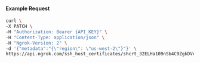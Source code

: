 #### Example Request

```bash
curl \
-X PATCH \
-H "Authorization: Bearer {API_KEY}" \
-H "Content-Type: application/json" \
-H "Ngrok-Version: 2" \
-d '{"metadata":"{\"region\": \"us-west-2\"}"}' \
https://api.ngrok.com/ssh_host_certificates/shcrt_32ELHa109nSb4C9ZgkDVe1XHZRj
```
